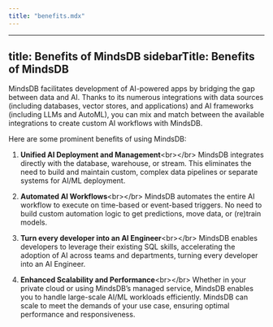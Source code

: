 ```yaml
---
title: "benefits.mdx"
---
```


---
title: Benefits of MindsDB
sidebarTitle: Benefits of MindsDB
---

MindsDB facilitates development of AI-powered apps by bridging the gap between data and AI. Thanks to its numerous integrations with data sources (including databases, vector stores, and applications) and AI frameworks (including LLMs and AutoML), you can mix and match between the available integrations to create custom AI workflows with MindsDB.

Here are some prominent benefits of using MindsDB:

1. **Unified AI Deployment and Management**&lt;br&gt;&lt;/br&gt;
    MindsDB integrates directly with the database, warehouse, or stream. This eliminates the need to build and maintain custom, complex data pipelines or separate systems for AI/ML deployment.

2. **Automated AI Workflows**&lt;br&gt;&lt;/br&gt;
    MindsDB automates the entire AI workflow to execute on time-based or event-based triggers. No need to build custom automation logic to get predictions, move data, or (re)train models.

3. **Turn every developer into an AI Engineer**&lt;br&gt;&lt;/br&gt;
    MindsDB enables developers to leverage their existing SQL skills, accelerating the adoption of AI across teams and departments, turning every developer into an AI Engineer.

4. **Enhanced Scalability and Performance**&lt;br&gt;&lt;/br&gt;
    Whether in your private cloud or using MindsDB’s managed service, MindsDB enables you to handle large-scale AI/ML workloads efficiently. MindsDB can scale to meet the demands of your use case, ensuring optimal performance and responsiveness.
